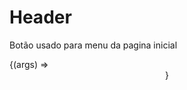
<Meta title="components/Home/Header" component={Header} />

# Header

Botão usado para menu da pagina inicial

<ArgsTable of={Header} />

<Canvas>
  <Story
    name="Header Component"
    args={{
      ...Header.defaultProps,
    }}
  >
    {(args) => <Header {...args} />}
  </Story>
</Canvas>
